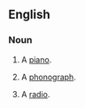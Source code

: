 ==English==

===Noun===
{{en-noun|head=[[agony]] [[box]]|es}}

# {{context|slang|lang=en}} A [[piano]].
# {{context|slang|lang=en}} A [[phonograph]].
# {{context|slang|lang=en}} A [[radio]].